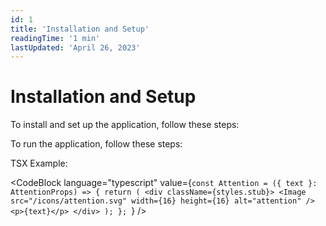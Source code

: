 ```yaml
---
id: 1
title: 'Installation and Setup'
readingTime: '1 min'
lastUpdated: 'April 26, 2023'
---
```


# Installation and Setup

To install and set up the application, follow these steps:

<CodeBlock language="bash" value="npm i" />

To run the application, follow these steps:

<CodeBlock language="bash" value="npm run dev" />

TSX Example:

<CodeBlock
	language="typescript"
	value={`const Attention = ({ text }: AttentionProps) => {
	return (
		<div className={styles.stub}>
			<Image
				src="/icons/attention.svg"
				width={16}
				height={16}
				alt="attention"
			/>
			<p>{text}</p>
		</div>
	);
};
`}
/>
